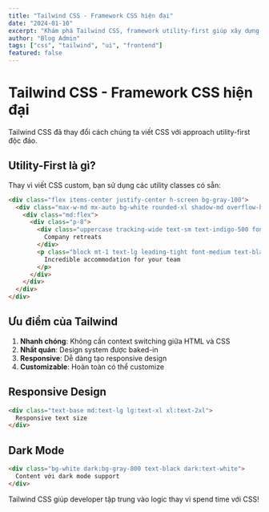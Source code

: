 ```yaml
---
title: "Tailwind CSS - Framework CSS hiện đại"
date: "2024-01-10"
excerpt: "Khám phá Tailwind CSS, framework utility-first giúp xây dựng UI nhanh chóng và linh hoạt."
author: "Blog Admin"
tags: ["css", "tailwind", "ui", "frontend"]
featured: false
---
```


# Tailwind CSS - Framework CSS hiện đại

Tailwind CSS đã thay đổi cách chúng ta viết CSS với approach utility-first độc đáo.

## Utility-First là gì?

Thay vì viết CSS custom, bạn sử dụng các utility classes có sẵn:

```html
<div class="flex items-center justify-center h-screen bg-gray-100">
  <div class="max-w-md mx-auto bg-white rounded-xl shadow-md overflow-hidden">
    <div class="md:flex">
      <div class="p-8">
        <div class="uppercase tracking-wide text-sm text-indigo-500 font-semibold">
          Company retreats
        </div>
        <p class="block mt-1 text-lg leading-tight font-medium text-black">
          Incredible accommodation for your team
        </p>
      </div>
    </div>
  </div>
</div>
```

## Ưu điểm của Tailwind

1. **Nhanh chóng**: Không cần context switching giữa HTML và CSS
2. **Nhất quán**: Design system được baked-in
3. **Responsive**: Dễ dàng tạo responsive design
4. **Customizable**: Hoàn toàn có thể customize

## Responsive Design

```html
<div class="text-base md:text-lg lg:text-xl xl:text-2xl">
  Responsive text size
</div>
```

## Dark Mode

```html
<div class="bg-white dark:bg-gray-800 text-black dark:text-white">
  Content với dark mode support
</div>
```

Tailwind CSS giúp developer tập trung vào logic thay vì spend time với CSS!